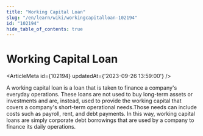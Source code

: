 ```yaml
---
title: "Working Capital Loan"
slug: "/en/learn/wiki/workingcapitalloan-102194"
id: "102194"
hide_table_of_contents: true
---
```



# Working Capital Loan

<ArticleMeta id={102194} updatedAt={'2023-09-26 13:59:00'} />
<div className='border-solid border-b border-t-0 my-4 border-[var(--ifm-color-gray-300)]' />

A working capital loan is a loan that is taken to finance a company's everyday operations. These loans are not used to buy long-term assets or investments and are, instead, used to provide the working capital that covers a company's short-term operational needs.Those needs can include costs such as payroll, rent, and debt payments. In this way, working capital loans are simply corporate debt borrowings that are used by a company to finance its daily operations.
